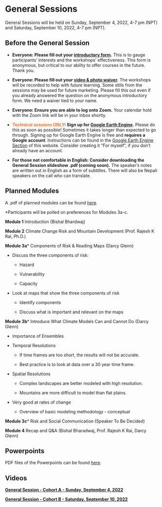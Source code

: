 # General Sessions

General Sessions will be held on Sunday, September 4, 2022, 4-7 pm (NPT) and Saturday, September 10, 2022, 4-7 pm (NPT).

## Before the General Session {-}

* **Everyone: Please fill out your [introductory form](https://forms.gle/Bf1aUH8fD6F78gvG9){target="_blank"}.** This is to gauge participants' interests and the workshops' effectiveness. This form is anonymous, but critical to our ability to offer courses in the future. Thank you.

* **Everyone: Please fill out your [video & photo waiver](https://forms.gle/k6CVMT9EJHC2hqBc9){target="_blank"}.** The workshops will be recorded to help with future learning. Some stills from the sessions may be used for future marketing. Please fill this out even if you already answered the question on the anonymous introductory form. We need a waiver tied to your name.

* **Everyone: Ensure you are able to log onto Zoom.** Your calendar hold with the Zoom link will be in your inbox shortly.

* <span style="color: #FF7733;">**Technical sessions ONLY**</span>**: Sign up for [Google Earth Engine](https://earthengine.google.com/signup/){target="_blank"}.** Please do this as soon as possible! Sometimes it takes longer than expected to go through. Signing up for Google Earth Engine is free and **requires a Google account**. Instructions can be found in the [Google Earth Engine Section](https://woodwellrisk.github.io/Nepal_Workshops/google-earth-engine.html) of this website. Consider creating it "For myself", if you don't already have an account. 

* **For those not comfortable in English: Consider downloading the General Session slideshow .pdf (coming soon).** The speaker's notes are written out in English as a form of subtitles. There will also be Nepali speakers on the call who can translate.

## Planned Modules {-}

A .pdf of planned modules can be found [here](https://github.com/WoodwellRisk/Nepal_Workshops/blob/master/course_materials/Workshop_Invitation.pdf){target="_blank"}.

*Participants will be polled on preferences for Modules 3a-c.

**Module 1**  Introduction (Bishal Bhardwaj)

**Module 2**  Climate Change Risk and Mountain Development (Prof. Rajesh K Rai, Ph.D.)

**Module 3a***  Components of Risk & Reading Maps (Darcy Glenn)

* Discuss the three components of risk:

  +	Hazard

  +	Vulnerability

  +	Capacity

* Look at maps that show the three components of risk

  +	Identify components

  +	Discuss what is important and relevant on the maps

**Module 3b***  Introduce What Climate Models Can and Cannot Do (Darcy Glenn)

* Importance of Ensembles

* Temporal Resolutions

  +	If time frames are too short, the results will not be accurate.
  
  +	Best practice is to look at data over a 30 year time frame.

* Spatial Resolutions

  +	Complex landscapes are better modeled with high resolution.

  +	Mountains are more difficult  to model than flat plains.

* Very good at rates of change

  +	Overview of basic modeling methodology - conceptual

**Module 3c*** Risk and Social Communication (Speaker To Be Decided)

**Module 4**  Recap and Q&A (Bishal Bharadwaj, Prof. Rajesh K Rai, Darcy Glenn)

## Powerpoints {-}
PDF files of the Powerpoints can be found [here](https://github.com/WoodwellRisk/Nepal_Workshops/upload/master/course_materials).

## Videos {-}
[**General Session - Cohort A - Sunday, September 4, 2022**](https://woodwellclimate-org.zoom.us/rec/share/qiLKS2EuP2XmvDP90gJnIo7fJNb6-hQ3oJR03mnJWmo6PpBkYRlXlCRCnf3U9mDN.whzo-e76i_WsBrzE)

[**General Session - Cohort B - Saturday, September 10, 2022**](https://woodwellclimate-org.zoom.us/rec/share/xUGqan9410HSc3dJXtBLsVYdghOtzARIXBcdLFIWhZ8xh57p7Lzze9AymC8LRZJJ._HeluELmjog99tBj)

